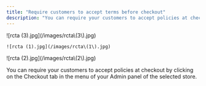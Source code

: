```yaml
---
title: "Require customers to accept terms before checkout"
description: "You can require your customers to accept policies at checkout by clicking on the Checkout tab in the menu of your Admin panel of the selected store."
---
```


<Steps>
  <Step title="Click on Checkout, then click on Behaviour and Edit Legal Information at the bottom of the page.">
    ![rcta (3).jpg](/images/rcta\(3\).jpg)

    ![rcta (1).jpg](/images/rcta\(1\).jpg)
  </Step>
  <Step title="Click on the button Require Terms Acceptance to enable it.">
    ![rcta (2).jpg](/images/rcta\(2\).jpg)
  </Step>
  <Step title="Once you are done, don’t forget to click on Save changes.">
    
  </Step>
</Steps>

You can require your customers to accept policies at checkout by clicking on the Checkout tab in the menu of your Admin panel of the selected store.